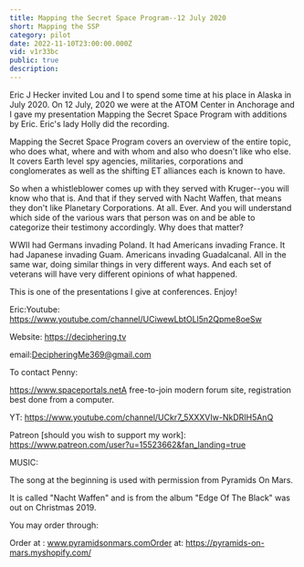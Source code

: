 ```yaml
---
title: Mapping the Secret Space Program--12 July 2020
short: Mapping the SSP
category: pilot
date: 2022-11-10T23:00:00.000Z
vid: v1r33bc
public: true
description:
---
```

Eric J Hecker invited Lou and I to spend some time at his place in Alaska in July 2020. On 12 July, 2020 we were at the ATOM Center in Anchorage and I gave my presentation Mapping the Secret Space Program with additions by Eric. Eric's lady Holly did the recording.

Mapping the Secret Space Program covers an overview of the entire topic, who does what, where and with whom and also who doesn't like who else. It covers Earth level spy agencies, militaries, corporations and conglomerates as well as the shifting ET alliances each is known to have.

So when a whistleblower comes up with they served with Kruger--you will know who that is. And that if they served with Nacht Waffen, that means they don't like Planetary Corporations. At all. Ever. And you will understand which side of the various wars that person was on and be able to categorize their testimony accordingly. Why does that matter?

WWII had Germans invading Poland. It had Americans invading France. It had Japanese invading Guam. Americans invading Guadalcanal. All in the same war, doing similar things in very different ways. And each set of veterans will have very different opinions of what happened.

This is one of the presentations I give at conferences. Enjoy!

Eric:Youtube: https://www.youtube.com/channel/UCiwewLbtOLl5n2Qpme8oeSw

Website: https://deciphering.tv

email:DecipheringMe369@gmail.com

To contact Penny:

https://www.spaceportals.netA free-to-join modern forum site, registration best done from a computer.

YT: https://www.youtube.com/channel/UCkr7_5XXXVIw-NkDRIH5AnQ

Patreon [should you wish to support my work]: https://www.patreon.com/user?u=15523662&fan_landing=true

MUSIC:

The song at the beginning is used with permission from Pyramids On Mars.

It is called "Nacht Waffen" and is from the album "Edge Of The Black" was out on Christmas 2019.

You may order through:

Order at : www.pyramidsonmars.comOrder at: https://pyramids-on-mars.myshopify.com/
